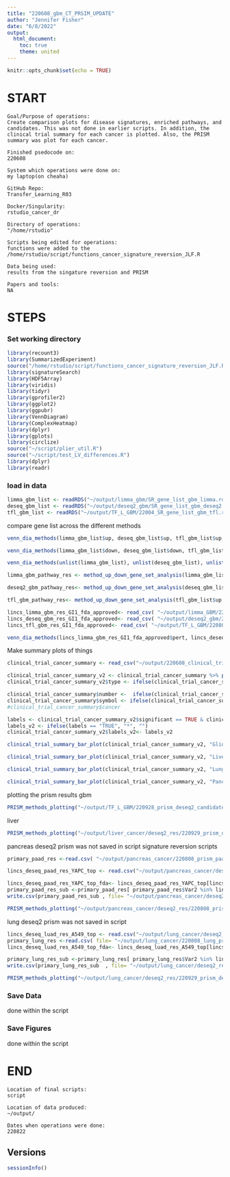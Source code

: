 ```yaml
---
title: "220608_gbm_CT_PRSIM_UPDATE"
author: "Jennifer Fisher"
date: "6/8/2022"
output:
  html_document:
    toc: true
    theme: united
---
```


```r
knitr::opts_chunk$set(echo = TRUE)
```


# START 
    Goal/Purpose of operations: 
    Create comparison plots for disease signatures, enriched pathways, and candidates. This was not done in earlier scripts. In addition, the clinical trial summary for each cancer is plotted. Also, the PRISM summary was plot for each cancer. 
    
    Finished psedocode on: 
    220608
    
    System which operations were done on: 
    my laptop(on cheaha)
    
    GitHub Repo:
    Transfer_Learning_R03
    
    Docker/Singularity: 
    rstudio_cancer_dr
    
    Directory of operations: 
    "/home/rstudio"
    
    Scripts being edited for operations:
    functions were added to the /home/rstudio/script/functions_cancer_signature_reversion_JLF.R
    
    Data being used:
    results from the singature reversion and PRISM
    
    Papers and tools: 
    NA

# STEPS
### Set working directory 
```r
library(recount3)
library(SummarizedExperiment)
source("/home/rstudio/script/functions_cancer_signature_reversion_JLF.R")
library(signatureSearch)
library(HDF5Array)
library(viridis)
library(tidyr)
library(gprofiler2)
library(ggplot2)
library(ggpubr)
library(VennDiagram)
library(ComplexHeatmap)
library(dplyr)
library(gplots)
library(circlize)
source("~/script/plier_util.R")
source("~/script/test_LV_differences.R")
library(dplyr)
library(readr)
```
### load in data

```r
limma_gbm_list <- readRDS("~/output/limma_gbm/SR_gene_list_gbm_limma.rds")
deseq_gbm_list <- readRDS("~/output/deseq2_gbm/SR_gene_list_gbm_deseq2.rds")
tfl_gbm_list <- readRDS("~/output/TF_L_GBM/22004_SR_gene_list_gbm_tfl.rds")
```

compare gene list across the different methods

```r
venn_dia_methods(limma_gbm_list$up, deseq_gbm_list$up, tfl_gbm_list$up, file_name='~/output/gbm_plots/SR_up_genes_venn_diagram.png' )
```

```r
venn_dia_methods(limma_gbm_list$down, deseq_gbm_list$down, tfl_gbm_list$down, file_name='~/output/gbm_plots/SR_down_genes_venn_diagram.png' )
```

```r
venn_dia_methods(unlist(limma_gbm_list), unlist(deseq_gbm_list), unlist(tfl_gbm_list), file_name='~/output/gbm_plots/SR_all_genes_venn_diagram.png' )
```

```r
limma_gbm_pathway_res <- method_up_down_gene_set_analysis(limma_gbm_list$up, limma_gbm_list$down, "~/output/gbm_plots/", "limma", "GBM_cancer_limma_input_genes_SR")
```

```r
deseq2_gbm_pathway_res<- method_up_down_gene_set_analysis(deseq_gbm_list$up, deseq_gbm_list$down, "~/output/gbm_plots/", "DESEq2", "gbm_cancer_deseq2_input_genes_SR")
```

```r
tfl_gbm_pathway_res<- method_up_down_gene_set_analysis(tfl_gbm_list$up, tfl_gbm_list$down, "~/output/gbm_plots/", "TFL", "gbm_cancer_tfl_input_genes_SR")
```


```r
lincs_limma_gbm_res_GI1_fda_approved<- read_csv( "~/output/limma_GBM/220808_SR_LINCS_GBM_top_RES_all.csv")
lincs_deseq_gbm_res_GI1_fda_approved<- read_csv( "~/output/deseq2_gbm/220928_SR_LINCS_GBM_DESEQ2_RES_all.csv")
lincs_tfl_gbm_res_GI1_fda_approved<- read_csv( "~/output/TF_L_GBM/220808_SR_LINCS_GBM_top_RES_all.csv")
```


```r
venn_dia_methods(lincs_limma_gbm_res_GI1_fda_approved$pert, lincs_deseq_gbm_res_GI1_fda_approved$pert, lincs_tfl_gbm_res_GI1_fda_approved$pert, file_name='~/output/gbm_plots/SR_drug_candidates_venn_diagram.png' )
```

Make summary plots of things
```r
clinical_trial_cancer_summary <- read_csv("~/output/220608_clinical_trial_cancer_summary.csv")
```

```r
clinical_trial_cancer_summary_v2 <- clinical_trial_cancer_summary %>% pivot_longer(c(CT, Not_Cl),names_to= "type" )
clinical_trial_cancer_summary_v2$type <- ifelse(clinical_trial_cancer_summary_v2$type == "CT", "Clinical Trial", "Not in Clinical Trial" )
```


```r
clinical_trial_cancer_summary$number <-  ifelse(clinical_trial_cancer_summary$significant== TRUE, (clinical_trial_cancer_summary$CT +clinical_trial_cancer_summary$Not_Cl), NA)
clinical_trial_cancer_summary$symbol <- ifelse(clinical_trial_cancer_summary$significant== TRUE, "*", "")
#clinical_trial_cancer_summary$cancer

labels <- clinical_trial_cancer_summary_v2$significant == TRUE & clinical_trial_cancer_summary_v2$type =="Clinical Trial"
labels_v2 <- ifelse(labels == "TRUE", "*", "")
clinical_trial_cancer_summary_v2$labels_v2<- labels_v2
```

```r
clinical_trial_summary_bar_plot(clinical_trial_cancer_summary_v2, "Glioblastoma", "~/output/220819_CT_GBM_barplot.png")
```


```r
clinical_trial_summary_bar_plot(clinical_trial_cancer_summary_v2, "Liver hepatocellular carcinoma", "~/output/220819_CT_liver_barplot.png")
```


```r
clinical_trial_summary_bar_plot(clinical_trial_cancer_summary_v2, "Lung adenocarcinoma", "~/output/220819_CT_lung_barplot.png")
```

```r
clinical_trial_summary_bar_plot(clinical_trial_cancer_summary_v2, "Pancreatic adenocarcinoma", "~/output/220819_CT_PAAD_barplot.png")
```

plotting the prism results 
gbm 
```r
PRISM_methods_plotting("~/output/TF_L_GBM/220928_prism_deseq2_candidates_gbm.csv", "~/output/TF_L_GBM/220808_prism_tfl_candidates_gbm.csv",  "~/output/limma_gbm/220808_prism_limma_candidates_gbm.csv", "~/output/220822_PRISM_GBM_violin.png")
```


liver 
```r
PRISM_methods_plotting("~/output/liver_cancer/deseq2_res/220929_prism_deseq2_candidates.csv", "~/output/liver_cancer/TFL_res/220808_prism_tfl_candidates.csv",  "~/output/liver_cancer/limma_res/220808_prism_limma_candidates.csv", "~/output/220822_PRISM_liver_violin.png")
```



pancreas
deseq2 prism was not saved in script signature reversion scripts
```r
primary_paad_res <-read.csv( "~/output/pancreas_cancer/220808_prism_paad_candidates.csv" )

lincs_deseq_paad_res_YAPC_top <- read.csv("~/output/pancreas_cancer/deseq2_res/220929_SR_LINCS_PAAD_DESEQ2_RES_tau.csv")
```

```r
lincs_deseq_paad_res_YAPC_top_fda<- lincs_deseq_paad_res_YAPC_top[lincs_deseq_paad_res_YAPC_top$fda_approved == TRUE,]
primary_paad_res_sub <-primary_paad_res[ primary_paad_res$Var2 %in% lincs_deseq_paad_res_YAPC_top_fda$pert,]
write.csv(primary_paad_res_sub , file= "~/output/pancreas_cancer/deseq2_res/220808_prism_deseq2_candidates.csv" )
```


```r
PRISM_methods_plotting("~/output/pancreas_cancer/deseq2_res/220808_prism_deseq2_candidates.csv", "~/output/pancreas_cancer/TFL_res/220808_prism_tfl_candidates.csv",  "~/output/pancreas_cancer/limma_res/220808_prism_limma_candidates.csv", "~/output/220822_PRISM_PAAD_violin.png")
```



lung 
deseq2 prism was not saved in script 
```r
lincs_deseq_luad_res_A549_top <- read.csv("~/output/lung_cancer/deseq2_res/220929_SR_LINCS_LUAD_DESEQ2_RES_tau.csv" )
primary_lung_res <-read.csv( file= "~/output/lung_cancer/220808_lung_prism_candidates.csv" )
lincs_deseq_luad_res_A549_top_fda<- lincs_deseq_luad_res_A549_top[lincs_deseq_luad_res_A549_top$fda_approved == TRUE,]
```

```r
primary_lung_res_sub <-primary_lung_res[ primary_lung_res$Var2 %in% lincs_deseq_luad_res_A549_top_fda$pert,]
write.csv(primary_lung_res_sub  , file= "~/output/lung_cancer/deseq2_res/220929_prism_deseq2_candidates.csv" )
```


```r
PRISM_methods_plotting("~/output/lung_cancer/deseq2_res/220929_prism_deseq2_candidates.csv", "~/output/lung_cancer/TFL_res/220808_prism_tfl_candidates.csv" ,  "~/output/lung_cancer/limma_res/220808_prism_limma_candidates.csv" , "~/output/220822_PRISM_lung_violin.png")
```

### Save Data
done within the script 

### Save Figures
done within the script 
    
# END
    Location of final scripts:
    script 
    
    Location of data produced:
    ~/output/
    
    Dates when operations were done:
    220822
    
## Versions
```r
sessionInfo()
```











